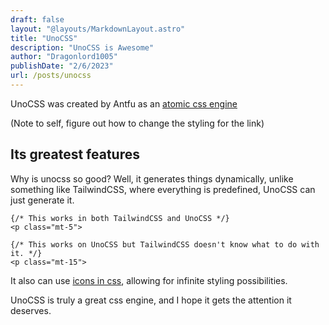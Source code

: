 ```yaml
---
draft: false
layout: "@layouts/MarkdownLayout.astro"
title: "UnoCSS"
description: "UnoCSS is Awesome"
author: "Dragonlord1005"
publishDate: "2/6/2023"
url: /posts/unocss
---
```


UnoCSS was created by Antfu as an [atomic css engine](https://antfu.me/posts/reimagine-atomic-css)

(Note to self, figure out how to change the styling for the link)

## Its greatest features

Why is unocss so good? Well, it generates things dynamically, unlike something like TailwindCSS, where everything is predefined, UnoCSS can just generate it.

```astro
{/* This works in both TailwindCSS and UnoCSS */}
<p class="mt-5">

{/* This works on UnoCSS but TailwindCSS doesn't know what to do with it. */}
<p class="mt-15">
```

It also can use [icons in css](https://antfu.me/posts/icons-in-pure-css), allowing for infinite styling possibilities.

UnoCSS is truly a great css engine, and I hope it gets the attention it deserves.
